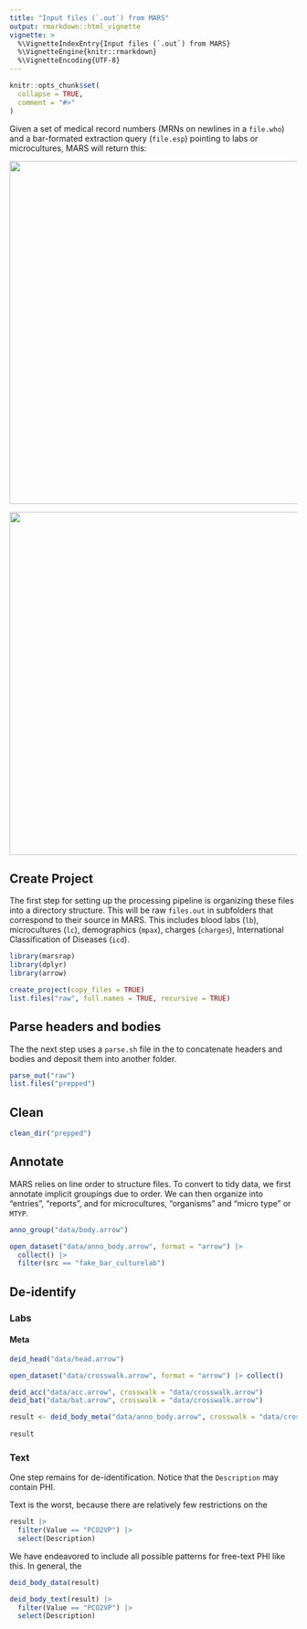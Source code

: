 ```yaml
---
title: "Input files (`.out`) from MARS"
output: rmarkdown::html_vignette
vignette: >
  %\VignetteIndexEntry{Input files (`.out`) from MARS}
  %\VignetteEngine{knitr::rmarkdown}
  %\VignetteEncoding{UTF-8}
---
```


```r
knitr::opts_chunk$set(
  collapse = TRUE,
  comment = "#>"
)
```

Given a set of medical record numbers (MRNs on newlines in a `file.who`) and a bar-formated extraction query (`file.esp`) pointing to labs or microcultures, MARS will return this:

<img src="images/lb_out.png" width="600" />

<img src="images/lc_out.png" width="600" />

## Create Project

The first step for setting up the processing pipeline is organizing these files into a directory structure. This will be raw `files.out` in subfolders that correspond to their source in MARS. This includes blood labs (`lb`), microcultures (`lc`), demographics (`mpax`), charges (`charges`), International Classification of Diseases (`icd`).

```r
library(marsrap)
library(dplyr)
library(arrow)

create_project(copy_files = TRUE)
list.files("raw", full.names = TRUE, recursive = TRUE)
```

## Parse headers and bodies

The the next step uses a `parse.sh` file in the to concatenate headers and bodies and deposit them into another folder. 

```r
parse_out("raw")
list.files("prepped")
```

## Clean 

```r
clean_dir("prepped")
```

## Annotate

MARS relies on line order to structure files. To convert to tidy data, we first annotate implicit groupings due to order. We can then organize into "entries", "reports", and for microcultures, "organisms" and "micro type" or `MTYP`.

```r
anno_group("data/body.arrow")

open_dataset("data/anno_body.arrow", format = "arrow") |> 
  collect() |> 
  filter(src == "fake_bar_culturelab")
```


## De-identify

### Labs

#### Meta

```r
deid_head("data/head.arrow")

open_dataset("data/crosswalk.arrow", format = "arrow") |> collect()
```


```r
deid_acc("data/acc.arrow", crosswalk = "data/crosswalk.arrow")
deid_bat("data/bat.arrow", crosswalk = "data/crosswalk.arrow")

result <- deid_body_meta("data/anno_body.arrow", crosswalk = "data/crosswalk.arrow")
  
result
```


### Text

One step remains for de-identification. Notice that the `Description` may contain PHI.

Text is the worst, because there are relatively few restrictions on the 

```r
result |> 
  filter(Value == "PCO2VP") |> 
  select(Description)
```

We have endeavored to include all possible patterns for free-text PHI like this. In general, the 


```r
deid_body_data(result)

deid_body_text(result) |> 
  filter(Value == "PCO2VP") |> 
  select(Description)
```

